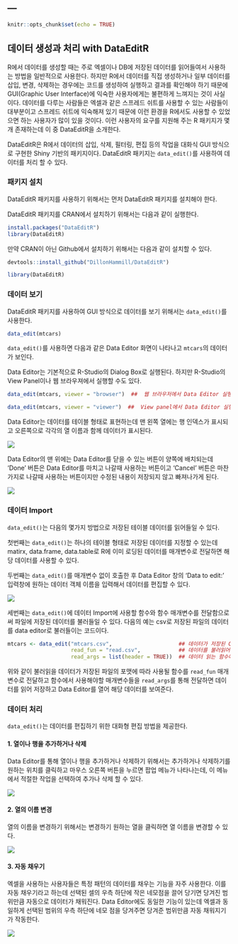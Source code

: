 ## ---

```r
knitr::opts_chunk$set(echo = TRUE)
```

## 데이터 생성과 처리 with DataEditR

R에서 데이터를 생성할 때는 주로 엑셀이나 DB에 저장된 데이터를 읽어들여서 사용하는 방법을 일반적으로 사용한다. 하지만 R에서 데이터를 직접 생성하거나 일부 데이터를 삽입, 변경, 삭제하는 경우에는 코드를 생성하여 실행하고 결과를 확인해야 하기 때문에 GUI(Graphic User Interface)에 익숙한 사용자에게는 불편하게 느껴지는 것이 사실이다. 데이터를 다루는 사람들은 엑셀과 같은 스프레드 쉬트를 사용할 수 있는 사람들이 대부분이고 스프레드 쉬트에 익숙해져 있기 때문에 이런 환경을 R에서도 사용할 수 있었으면 하는 사용자가 많이 있을 것이다. 이런 사용자의 요구를 지원해 주는 R 패키지가 몇 개 존재하는데 이 중 DataEditR을 소개한다.

DataEditR은 R에서 데이터의 삽입, 삭제, 필터링, 편집 등의 작업을 대화식 GUI 방식으로 구현한 Shiny 기반의 패키지이다. DataEditR 패키지는 `data_edit()`를 사용하여 데이터를 처리 할 수 있다.

### 패키지 설치

DataEditR 패키지를 사용하기 위해서는 먼저 DataEditR 패키지를 설치해야 한다.

DataEditR 패키지를 CRAN에서 설치하기 위해서는 다음과 같이 실행한다.

```r
install.packages("DataEditR")
library(DataEditR)
```

만약 CRAN이 아닌 Github에서 설치하기 위해서는 다음과 같이 설치할 수 있다.

```r
devtools::install_github("DillonHammill/DataEditR")
```

```r
library(DataEditR)
```

### 데이터 보기

DataEditR 패키지를 사용하여 GUI 방식으로 데이터를 보기 위해서는 `data_edit()`를 사용한다.

```r
data_edit(mtcars)
```

`data_edit()`를 사용하면 다음과 같은 Data Editor 화면이 나타나고 `mtcars`의 데이터가 보인다.

Data Editor는 기본적으로 R-Studio의 Dialog Box로 실행된다. 하지만 R-Studio의 View Panel이나 웹 브라우져에서 실행할 수도 있다.

```r
data_edit(mtcars, viewer = "browser")  ##  웹 브라우저에서 Data Editor 실행

data_edit(mtcars, viewer = "viewer")  ##  View panel에서 Data Editor 실행

```

Data Editor는 데이터를 테이블 형태로 표현하는데 맨 왼쪽 열에는 행 인덱스가 표시되고 오른쪽으로 각각의 열 이름과 함께 데이터가 표시된다.

![](data_edit1.png)

Data Editor의 맨 위에는 Data Editor를 닫을 수 있는 버튼이 양쪽에 배치되는데 'Done' 버튼은 Data Editor를 마치고 나갈때 사용하는 버튼이고 'Cancel' 버튼은 마찬가지로 나갈때 사용하는 버튼이지만 수정된 내용이 저장되지 않고 빠져나가게 된다.

![](data_edit2.png)

### 데이터 Import

`data_edit()`는 다음의 몇가지 방법으로 저장된 테이블 데이터를 읽어들일 수 있다.

첫번째는 `data_edit()`는 하나의 테이블 형태로 저장된 데이터를 지정할 수 있는데 matirx, data.frame, data.table로 R에 이미 로딩된 데이터를 매개변수로 전달하면 해당 데이터를 사용할 수 있다.

두번째는 `data_edit()`를 매개변수 없이 호출한 후 Data Editor 창의 'Data to edit:' 입력창에 원하는 데이터 객체 이름을 입력해서 데이터를 편집할 수 있다.

![](data_edit3.png)

세번째는 `data_edit()`에 데이터 Import에 사용할 함수와 함수 매개변수를 전달함으로써 파일에 저장된 데이터를 불러들일 수 있다. 다음의 예는 csv로 저장된 파일의 데이터를 data editor로 불러들이는 코드이다.

```r
mtcars <- data_edit("mtcars.csv",                     ## 데이터가 저장된 CSV 파일명
                    read_fun = "read.csv",            ## 데이터를 불러읽어들일때 사용될 함수명
                    read_args = list(header = TRUE))  ## 데이터 읽는 함수에 필요한 매개변수
```

위와 같이 불러읽을 데이터가 저장된 파일의 포맷에 따라 사용될 함수를 `read_fun` 매개변수로 전달하고 함수에서 사용해야할 매개변수들을 `read_args`를 통해 전달하면 데이터를 읽어 저장하고 Data Editor를 열어 해당 데이터를 보여준다.

### 데이터 처리

`data_edit()`는 데이터를 편집하기 위한 대화형 편집 방법을 제공한다.

#### 1. 열이나 행을 추가하거나 삭제

Data Editor를 통해 열이나 행을 추가하거나 삭제하기 위해서는 추가하거나 삭제하기를 원하는 위치를 클릭하고 마우스 오른쪽 버튼을 누르면 팝업 메뉴가 나타나는데, 이 메뉴에서 적절한 작업을 선택하여 추가나 삭제 할 수 있다.

![](data_edit4.png)

#### 2. 열의 이름 변경

열의 이름을 변경하기 위해서는 변경하기 원하는 열을 클릭하면 열 이름을 변경할 수 있다.

![](data_edit5.png)

#### 3. 자동 채우기

엑셀을 사용하는 사용자들은 특정 패턴의 데이터를 채우는 기능을 자주 사용한다. 이를 자동 채우기라고 하는데 선택된 셀의 우측 하단에 작은 네모점을 끌어 당기면 당겨진 범위만큼 자동으로 데이터가 채워진다. Data Editor에도 동일한 기능이 있는데 엑셀과 동일하게 선택된 범위의 우측 하단에 네모 점을 당겨주면 당겨준 범위만큼 자동 채워지기가 작동한다.

![](DataEditR-5.gif)
